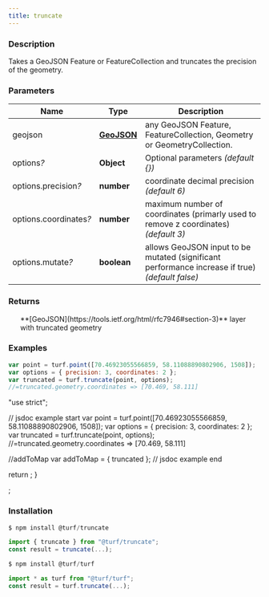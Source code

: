 ```yaml
---
title: truncate
---
```


    
### Description

Takes a GeoJSON Feature or FeatureCollection and truncates the precision of the geometry.

### Parameters

| Name                        | Type                                                         | Description                                                                                     |
| --------------------------- | ------------------------------------------------------------ | ----------------------------------------------------------------------------------------------- |
| geojson                     | **[GeoJSON](https://tools.ietf.org/html/rfc7946#section-3)** | any GeoJSON Feature, FeatureCollection, Geometry or GeometryCollection.                         |
| options<i>?</i>             | **Object**                                                   | Optional parameters _(default \{})_                                                             |
| options.precision<i>?</i>   | **number**                                                   | coordinate decimal precision _(default 6)_                                                      |
| options.coordinates<i>?</i> | **number**                                                   | maximum number of coordinates (primarly used to remove z coordinates) _(default 3)_             |
| options.mutate<i>?</i>      | **boolean**                                                  | allows GeoJSON input to be mutated (significant performance increase if true) _(default false)_ |

### Returns

<ul>
  **[GeoJSON](https://tools.ietf.org/html/rfc7946#section-3)** layer with truncated geometry

</ul>

### Examples

```javascript
var point = turf.point([70.46923055566859, 58.11088890802906, 1508]);
var options = { precision: 3, coordinates: 2 };
var truncated = turf.truncate(point, options);
//=truncated.geometry.coordinates => [70.469, 58.111]
```

  "use strict";

  // jsdoc example start
  var point = turf.point([70.46923055566859, 58.11088890802906, 1508]);
  var options = { precision: 3, coordinates: 2 };
  var truncated = turf.truncate(point, options);
  //=truncated.geometry.coordinates => [70.469, 58.111]

  //addToMap
  var addToMap = { truncated };
  // jsdoc example end

  return <ExampleMap addToMap={addToMap} />;
}

<Map0 />;

### Installation

```javascript
$ npm install @turf/truncate

import { truncate } from "@turf/truncate";
const result = truncate(...);
```

```javascript
$ npm install @turf/turf

import * as turf from "@turf/turf";
const result = turf.truncate(...);
```
